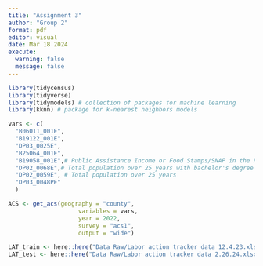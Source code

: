 ```yaml
---
title: "Assignment 3"
author: "Group 2"
format: pdf
editor: visual
date: Mar 18 2024
execute: 
  warning: false
  message: false
---
```


```r
library(tidycensus)
library(tidyverse)
library(tidymodels) # collection of packages for machine learning 
library(kknn) # package for k-nearest neighbors models

```

```r
vars <- c(
  "B06011_001E",
  "B19122_001E",
  "DP03_0025E",
  "B25064_001E",
  "B19058_001E",# Public Assistance Income or Food Stamps/SNAP in the Past 12 Months for Households 
  "DP02_0068E",# Total population over 25 years with bachelor's degree or higher
  "DP02_0059E", # Total population over 25 years
  "DP03_0048PE"
  )

ACS <- get_acs(geography = "county", 
                    variables = vars, 
                    year = 2022,
                    survey = "acs1", 
                    output = "wide")

LAT_train <- here::here("Data Raw/Labor action tracker data 12.4.23.xlsx")
LAT_test <- here::here("Data Raw/Labor action tracker data 2.26.24.xlsx")
```


```r


```
